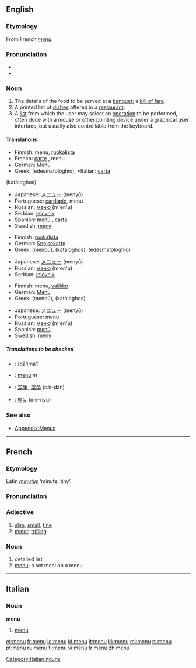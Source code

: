 {{see|menú}}
==English==

===Etymology===
From French ''[[menu#French|menu]]''.

===Pronunciation===
* {{IPA|/ˈmɛnju:/}}
*{{audio|en-us-menu.ogg|Audio (US)}}

===Noun===
{{en-noun}}

# The details of the food to be served at a [[banquet]]; a [[bill of fare]].
# A printed list of [[dish]]es offered in a [[restaurant]].
# A [[list]] from which the user may select an [[operation]] to be performed, often done with a mouse or other pointing device under a graphical user interface, but usually also controllable from the keyboard.

====Translations====
{{trans-top|The details of the food to be served at a banquet}}
*Finnish: menu, [[ruokalista]]
*French: [[carte#French|carte]] {{f}}, menu {{m}}
*German: [[Menü]] {{n}}
*Greek: {{t|el|εδεσματολόγιο|n}} (edesmatológhio), {{t|el|κατάλογος|m}} *Italian: [[carta#Italian|carta]] {{f}}
(katáloghos)
{{trans-mid}}
*Japanese: [[メニュー]] (menyū)
*Portuguese: [[cardápio]], menu
*Russian: [[меню]] (m'en'ú) {{n}}
*Serbian: [[jelovnik]] {{m}}
*Spanish: [[menú]] {{m}}, [[carta]] {{f}}
*Swedish: [[meny]] {{c}}
{{trans-bottom}}

{{trans-top|A printed list of dishes offered in a restaurant}}
*Finnish: [[ruokalista]]
*German: [[Speisekarte]] {{f}}
*Greek: {{t|el|μενού|n}} (menoú), {{t|el|κατάλογος|m}} (katáloghos), {{t|el|εδεσματολόγιο|n}} (edesmatológhio)
{{trans-mid}}
*Japanese: [[メニュー]] (menyū)
*Russian: [[меню]] (m'en'ú) {{n}}
*Serbian: [[jelovnik]] {{m}}
{{trans-bottom}}

{{trans-top|A list from which the user may select an operation to be performed}}
*Finnish: menu, [[valikko]]
*German: [[Menü]] {{n}}
*Greek: {{t|el|μενού|n}} (menoú), {{t|el|κατάλογος|m}} (katáloghos)
{{trans-mid}}
*Japanese: [[メニュー]] (menyū)
*Portuguese: menu
*Russian: [[меню]] (m'en'ú) {{n}}
*Spanish: [[menú]] {{m}}
*Swedish: [[meny]] {{c}}
{{trans-bottom}}

=====Translations to be checked=====
{{checktrans}}
{{top}}
*{{ttbc|Arabic}}: {{ARchar|[[قائمة]]}} (qā'imâ')
*{{ttbc|Catalan}}: [[menú]] ''m''
*{{ttbc|Chinese}}: [[菜單]], [[菜单]] (cài-dān)
{{mid}}
*{{ttbc|Korean}}: [[메뉴]] (me-nyu)
{{bottom}}

===See also===
* [[Appendix:Menus]]

----

==French==

===Etymology===
Latin ''[[minutus]]'' ‘minute, tiny’.

===Pronunciation===
{{IPA|/məny/}}

===Adjective===
{{fr-adj}}

# [[slim]], [[small]], [[fine]]
# [[minor]], [[trifling]]

===Noun===
{{fr-noun-reg|m}}

# detailed list
# [[menu#English|menu]]; a set meal on a menu

----
==Italian==

===Noun===
'''menu''' {{m}} {{inv}}

# [[#English|menu]]

[[Category:Italian nouns]]

[[et:menu]]
[[fr:menu]]
[[io:menu]]
[[id:menu]]
[[it:menu]]
[[kk:menu]]
[[ml:menu]]
[[pl:menu]]
[[pt:menu]]
[[ru:menu]]
[[fi:menu]]
[[vi:menu]]
[[tr:menu]]
[[zh:menu]]